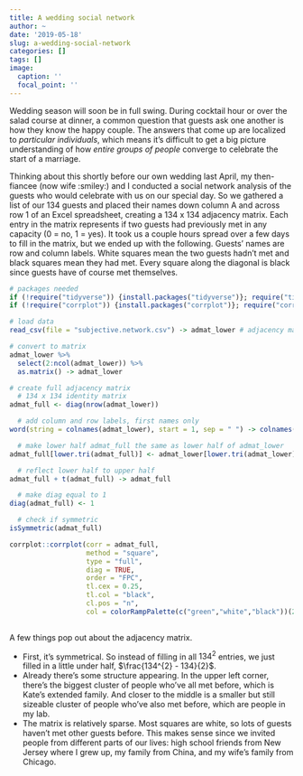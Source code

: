 ```yaml
---
title: A wedding social network
author: ~
date: '2019-05-18'
slug: a-wedding-social-network
categories: []
tags: []
image:
  caption: ''
  focal_point: ''
---
```


Wedding season will soon be in full swing. During cocktail hour or over the salad course at dinner, a common question that guests ask one another is how they know the happy couple. The answers that come up  are localized to *particular individuals*, which means it's difficult to get a big picture understanding of how *entire groups of people* converge to celebrate the start of a marriage.

Thinking about this shortly before our own wedding last April, my then-fiancee (now wife :smiley:) and I conducted a social network analysis of the guests who would celebrate with us on our special day. So we gathered a list of our 134 guests and placed their names down column A and across row 1 of an Excel spreadsheet, creating a 134 x 134 adjacency matrix. Each entry in the matrix represents if two guests had previously met in any capacity (0 = no, 1 = yes). It took us a couple hours spread over a few days to fill in the matrix, but we ended up with the following. Guests' names are row and column labels. White squares mean the two guests hadn't met and black  squares mean they had met. Every square along the diagonal is black since guests have of course met themselves.

```r
# packages needed
if (!require("tidyverse")) {install.packages("tidyverse")}; require("tidyverse")
if (!require("corrplot")) {install.packages("corrplot")}; require("corrplot")

# load data
read_csv(file = "subjective.network.csv") -> admat_lower # adjacency matrix, lower half only

# convert to matrix
admat_lower %>%
  select(2:ncol(admat_lower)) %>%
  as.matrix() -> admat_lower

# create full adjacency matrix
  # 134 x 134 identity matrix
admat_full <- diag(nrow(admat_lower))

  # add column and row labels, first names only
word(string = colnames(admat_lower), start = 1, sep = " ") -> colnames(admat_full) -> rownames(admat_full)

  # make lower half admat_full the same as lower half of admat_lower
admat_full[lower.tri(admat_full)] <- admat_lower[lower.tri(admat_lower)]

  # reflect lower half to upper half
admat_full + t(admat_full) -> admat_full

  # make diag equal to 1
diag(admat_full) <- 1

  # check if symmetric
isSymmetric(admat_full)
```

```r

corrplot::corrplot(corr = admat_full, 
                   method = "square", 
                   type = "full",
                   diag = TRUE,
                   order = "FPC",
                   tl.cex = 0.25,
                   tl.col = "black",
                   cl.pos = "n",
                   col = colorRampPalette(c("green","white","black"))(200))
  
```

A few things pop out about the adjacency matrix.
  
* First, it's symmetrical. So instead of filling in all $134^{2}$ entries, we just filled in a little under half, $\frac{134^{2} - 134}{2}$.  
* Already there's some structure appearing. In the upper left corner, there's the biggest cluster of people who've all met before, which is Kate's extended family. And closer to the middle is a smaller but still sizeable cluster of people who've also met before, which are people in my lab.  
* The matrix is relatively sparse. Most squares are white, so lots of guests haven't met other guests before. This makes sense since we invited people from different parts of our lives: high school friends from New Jersey where I grew up, my family from China, and my wife's family from Chicago.




